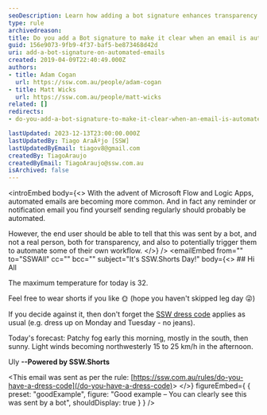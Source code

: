 ```yaml
---
seoDescription: Learn how adding a bot signature enhances transparency in automated emails for better user understanding.
type: rule
archivedreason:
title: Do you add a Bot signature to make it clear when an email is automated?
guid: 156e9073-9fb9-4f37-baf5-be873468d42d
uri: add-a-bot-signature-on-automated-emails
created: 2019-04-09T22:40:49.000Z
authors:
- title: Adam Cogan
  url: https://ssw.com.au/people/adam-cogan
- title: Matt Wicks
  url: https://ssw.com.au/people/matt-wicks
related: []
redirects:
- do-you-add-a-bot-signature-to-make-it-clear-when-an-email-is-automated

lastUpdated: 2023-12-13T23:00:00.000Z
lastUpdatedBy: Tiago AraÃºjo [SSW]
lastUpdatedByEmail: tiagov8@gmail.com
createdBy: TiagoAraujo
createdByEmail: TiagoAraujo@ssw.com.au
isArchived: false
---
```


<introEmbed
  body={<>
With the advent of Microsoft Flow and Logic Apps, automated emails are becoming more common. And in fact any reminder or notification email you find yourself sending regularly should probably be automated.

However, the end user should be able to tell that this was sent by a bot, and not a real person, both for transparency, and also to potentially trigger them to automate some of their own workflow.
  </>}
/>
<emailEmbed
  from=""
  to="SSWAll"
  cc=""
  bcc=""
  subject="It's SSW.Shorts Day!"
  body={<>
    ## Hi All

The maximum temperature for today is 32.

Feel free to wear shorts if you like 🌞 (hope you haven't skipped leg day 😜)

If you decide against it, then don't forget the [SSW dress code](/do-you-have-a-dress-code) applies as usual (e.g. dress up on Monday and Tuesday - no jeans).

Today's forecast:
Patchy fog early this morning, mostly in the south, then sunny. Light winds becoming northwesterly 15 to 25 km/h in the afternoon.

Uly
**--Powered by SSW.Shorts**

&lt;This email was sent as per the rule: [https://ssw.com.au/rules/do-you-have-a-dress-code](/do-you-have-a-dress-code)&gt;
  </>}
  figureEmbed={ {
    preset: "goodExample",
    figure: "Good example – You can clearly see this was sent by a bot",
    shouldDisplay: true
  } }
/>
